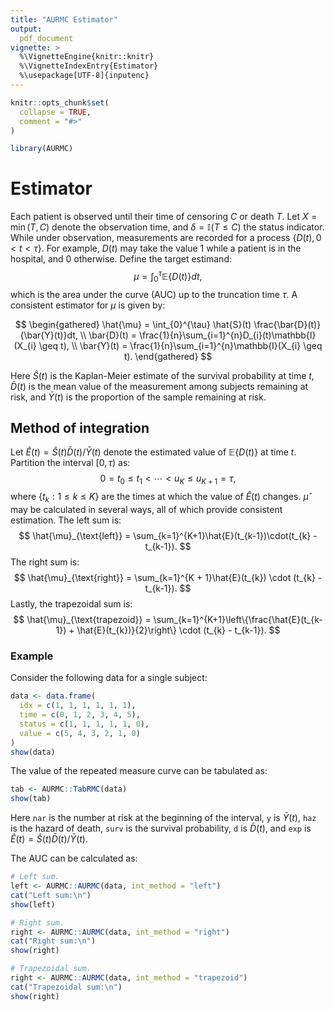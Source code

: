 ```yaml
---
title: "AURMC Estimator"
output: 
  pdf_document
vignette: >
  %\VignetteEngine{knitr::knitr}
  %\VignetteIndexEntry{Estimator}
  %\usepackage[UTF-8]{inputenc}
---
```


```r
knitr::opts_chunk$set(
  collapse = TRUE,
  comment = "#>"
)
```

```r
library(AURMC)
```

# Estimator

Each patient is observed until their time of censoring $C$ or death $T$. Let $X = \min(T, C)$ denote the observation time, and $\delta = \mathbb{I}(T \leq C)$ the status indicator. While under observation, measurements are recorded for a process $\{D(t), 0 < t < \tau\}$. For example, $D(t)$ may take the value 1 while a patient is in the hospital, and 0 otherwise. Define the target estimand:
$$
\mu = \int_{0}^{\tau} \mathbb{E}\{D(t)\}dt,
$$
which is the area under the curve (AUC) up to the truncation time $\tau$. A consistent estimator for $\mu$ is given by:

$$
\begin{gathered}
\hat{\mu} = \int_{0}^{\tau} \hat{S}(t) \frac{\bar{D}(t)}{\bar{Y}(t)}dt, \\
\bar{D}(t) = \frac{1}{n}\sum_{i=1}^{n}D_{i}(t)\mathbb{I}(X_{i} \geq t), \\
\bar{Y}(t) = \frac{1}{n}\sum_{i=1}^{n}\mathbb{I}(X_{i} \geq t).
\end{gathered}
$$

Here $\hat{S}(t)$ is the Kaplan-Meier estimate of the survival probability at time $t$, $\bar{D}(t)$ is the mean value of the measurement among subjects remaining at risk, and $\bar{Y}(t)$ is the proportion of the sample remaining at risk. 

## Method of integration

Let $\hat{E}(t) = \hat{S}(t) \bar{D}(t) / \bar{Y}(t)$ denote the estimated value of $\mathbb{E}\{D(t)\}$ at time $t$. Partition the interval $[0, \tau)$ as:
$$
0 = t_{0} \leq t_{1} < \cdots < u_{K} \leq u_{K+1} = \tau,
$$
where $\{t_{k}: 1 \leq k \leq K\}$ are the times at which the value of $\hat{E}(t)$ changes. $\hat{\mu}$ may be calculated in several ways, all of which provide consistent estimation. The left sum is:
$$
\hat{\mu}_{\text{left}} = \sum_{k=1}^{K+1}\hat{E}(t_{k-1})\cdot(t_{k} - t_{k-1}).
$$
The right sum is:
$$
\hat{\mu}_{\text{right}} = \sum_{k=1}^{K + 1}\hat{E}(t_{k}) \cdot (t_{k} - t_{k-1}).
$$
Lastly, the trapezoidal sum is:
$$
\hat{\mu}_{\text{trapezoid}} = \sum_{k=1}^{K+1}\left\{\frac{\hat{E}(t_{k-1}) + \hat{E}(t_{k})}{2}\right\} \cdot (t_{k} - t_{k-1}).
$$

### Example

Consider the following data for a single subject:
```r
data <- data.frame(
  idx = c(1, 1, 1, 1, 1, 1),
  time = c(0, 1, 2, 3, 4, 5),
  status = c(1, 1, 1, 1, 1, 0),
  value = c(5, 4, 3, 2, 1, 0)
)
show(data)
```

The value of the repeated measure curve can be tabulated as:
```r
tab <- AURMC::TabRMC(data)
show(tab)
```

Here `nar` is the number at risk at the beginning of the interval, `y` is $\bar{Y}(t)$, `haz` is the hazard of death, `surv` is the survival probability, `d` is $\bar{D}(t)$, and `exp` is $\hat{E}(t) = \hat{S}(t) \bar{D}(t) / \bar{Y}(t)$. 

\newpage
The AUC can be calculated as:
```r
# Left sum.
left <- AURMC::AURMC(data, int_method = "left")
cat("Left sum:\n")
show(left)

# Right sum.
right <- AURMC::AURMC(data, int_method = "right")
cat("Right sum:\n")
show(right)

# Trapezoidal sum.
right <- AURMC::AURMC(data, int_method = "trapezoid")
cat("Trapezoidal sum:\n")
show(right)
```


